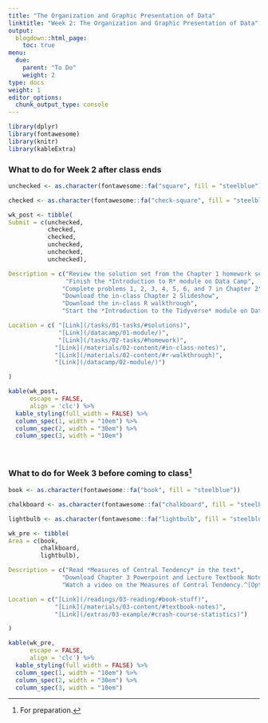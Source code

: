 ```yaml
---
title: "The Organization and Graphic Presentation of Data"
linktitle: "Week 2: The Organization and Graphic Presentation of Data"
output:
  blogdown::html_page:
    toc: true
menu:
  due:
    parent: "To Do"
    weight: 2
type: docs
weight: 1
editor_options: 
  chunk_output_type: console
---
```


```r
library(dplyr)
library(fontawesome)
library(knitr)
library(kableExtra)
```

### What to do for Week 2 after class ends

```r
unchecked <- as.character(fontawesome::fa("square", fill = "steelblue"))

checked <- as.character(fontawesome::fa("check-square", fill = "steelblue"))

wk_post <- tibble(
Submit = c(unchecked,
           checked,
           checked,
           unchecked,
           unchecked,
           unchecked),

Description = c("Review the solution set from the Chapter 1 homework set",
                "Finish the *Introduction to R* module on Data Camp",
               "Complete problems 1, 2, 3, 4, 5, 6, and 7 in Chapter 2",
               "Download the in-class Chapter 2 Slideshow",
               "Download the in-class R walkthrough",
               "Start the *Introduction to the Tidyverse* module on Data Camp^[Due in three weeks. It is advised that you complete the *Introduction to R* module first]"),

Location = c( "[Link](/tasks/01-tasks/#solutions)",
              "[Link](/datacamp/01-module/)",
              "[Link](/tasks/02-tasks/#homework)",
             "[Link](/materials/02-content/#in-class-notes)",
             "[Link](/materials/02-content/#r-walkthrough)",
             "[Link](/datacamp/02-module/)")

)
```

```r
kable(wk_post, 
      escape = FALSE,
      align = 'clc') %>%
  kable_styling(full_width = FALSE) %>%
  column_spec(1, width = "10em") %>%
  column_spec(2, width = "30em") %>%
  column_spec(3, width = "10em")
```

<br />

### What to do for Week 3 before coming to class^[For preparation.]

```r
book <- as.character(fontawesome::fa("book", fill = "steelblue"))

chalkboard <- as.character(fontawesome::fa("chalkboard", fill = "steelblue"))

lightbulb <- as.character(fontawesome::fa("lightbulb", fill = "steelblue"))

wk_pre <- tibble(
Area = c(book, 
         chalkboard, 
         lightbulb),

Description = c("Read *Measures of Central Tendency* in the text",
               "Download Chapter 3 Powerpoint and Lecture Textbook Notes",
               "Watch a video on the Measures of Central Tendency.^[Optional but recommended.]"),

Location = c("[Link](/readings/03-reading/#book-stuff)", 
             "[Link](/materials/03-content/#textbook-notes)",
             "[Link](/extras/03-example/#crash-course-statistics)")

)

```

```r
kable(wk_pre, 
      escape = FALSE,
      align = 'clc') %>%
  kable_styling(full_width = FALSE) %>%
  column_spec(1, width = "10em") %>%
  column_spec(2, width = "30em") %>%
  column_spec(3, width = "10em")
```


